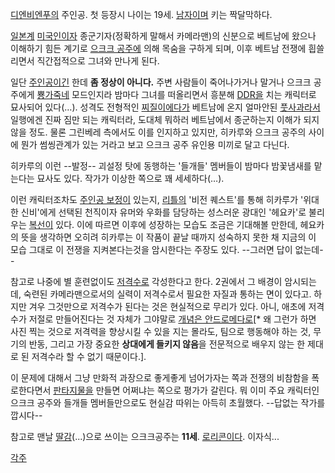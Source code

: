 [[디엔비엔푸]]의 주인공. 첫 등장시 나이는 19세. [[남자]]이며 키는 짝달막하다.

[[일본]]계 [[미국인]]이자 종군기자(정확하게 말해서 카메라맨)의 신분으로 베트남에 왔으나 이해하기 힘든 계기로 [[으크크 공주]]에 의해 목숨을 구하게 되며, 이후 베트남 전쟁에 흽쓸리면서 직간접적으로 그녀와 만나게 된다. 

일단 [[주인공]]이긴 한데 '''좀 정상이 아니다.''' 주변 사람들이 죽어나가거나 말거나 으크크 공주에게 [[뿅가죽네]] 모드인지라 밤마다 그녀를 떠올리면서 흥분해 [[DDR]]을 치는 캐릭터로 묘사되어 있다(…). 성격도 전형적인 [[찌질이]]에다가 베트남에 온지 얼마안된 [[풋사과]]라서 일행에겐 진짜 짐만 되는 캐릭터라, 도대체 뭐하러 베트남에서 종군하는지 이해가 되지 않을 정도. 물론 그린베레 측에서도 이를 인지하고 있지만, 히카루와 으크크 공주의 사이에 뭔가 썸씽관계가 있는 거라고 보고 으크크 공주 유인용 미끼로 달고 다닌다.

히카루의 이런 --발정-- 괴설정 탓에 동행하는 '들개들' 멤버들이 밤마다 밤꽃냄새를 맡는다는 묘사도 있다. 작가가 이상한 쪽으로 꽤 세세하다(…).

이런 캐릭터조차도 [[주인공 보정]]이 있는지, [[리틀]]의 '비전 퀘스트'를 통해 히카루가 '위대한 신비'에게 선택된 천직이자 유머와 우화를 담당하는 성스러운 광대인 '헤요카'로 불리우는 [[복선]]이 있다. 이에 따르면 이후에 성장하는 모습도 조금은 기대해볼 만한데, 헤요카의 뜻을 생각하면 오히려 히카루는 이 작품이 끝날 때까지 성숙하지 못한 채 지금의 이 모습 그대로 이 전쟁을 지켜본다는것을 암시한다는 주장도 있다. --그러면 답이 없는데--

참고로 나중에 별 훈련없이도 [[저격수]]로 각성한다고 한다. 2권에서 그 배경이 암시되는데, 숙련된 카메라맨으로서의 실력이 저격수로서 필요한 자질과 통하는 면이 있다고. 하지만 겨우 그것만으로 저격수가 된다는 것은 현실적으로 무리가 있다. 아니, 애초에 저격수가 저절로 만들어진다는 것 자체가 그야말로 [[개념은 안드로메다로]][* 왜 그런가 하면 사진 찍는 것으로 저격력을 향상시킬 수 있을 지는 몰라도, 팀으로 행동해야 하는 것, 무기의 반동, 그리고 가장 중요한 '''상대에게 들키지 않음'''을 전문적으로 배우지 않는 한 제대로 된 저격수라 할 수 없기 때문이다.].

이 문제에 대해서 그냥 만화적 과장으로 좋게좋게 넘어가자는 쪽과 전쟁의 비참함을 폭로한다면서 [[판타지]]물을 만들면 어쩌냐는 쪽으로 평가가 갈린다. 뭐 이미 주요 캐릭터인 으크크 공주와 들개들 멤버들만으로도 현실감 따위는 아득히 초월했다. --답없는 작가를 깝시다--

참고로 맨날 [[딸감]](...)으로 쓰이는 으크크공주는 '''11세'''. [[로리콘]]이다. 이자식...

[[각주]]
